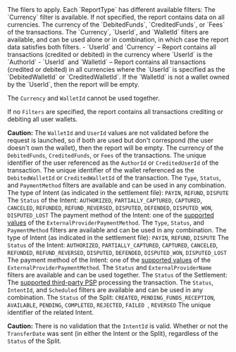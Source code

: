 <ParamField body="Filters" type="object">
The filers to apply. Each `ReportType` has different available filters:
<Tabs>
<Tab title="COLLECTED_FEES">
The `Currency` filter is available. If not specified, the report contains data on all currencies.
<Expandable title="properties" defaultOpen>
<ParamField body="Currency" type="string">
The currency of the `DebitedFunds`, `CreditedFunds`, or `Fees` of the transactions.
</ParamField>
</Expandable>
</Tab>
<Tab title="USER_WALLET_TRANSACTIONS">
The `Currency`, `UserId`, and `WalletId` filters are available, and can be used alone or in combination, in which case the report data satisfies both filters.
- `UserId` and `Currency` – Report contains all transactions (credited or debited) in the currency where `UserId` is the `AuthorId`
- `UserId` and `WalletId` – Report contains all transactions (credited or debited) in all currencies where the `UserId` is specified as the `DebitedWalletId` or `CreditedWalletId`. If the `WalletId` is not a wallet owned by the `UserId`, then the report will be empty.
 
The `Currency` and `WalletId` cannot be used together.

If no `Filters` are specified, the report contains all transactions crediting or debiting all user wallets.

**Caution:** The `WalletId` and `UserId` values are not validated before the request is launched, so if both are used but don't correspond (the user doesn't own the wallet), then the report will be empty.
<Expandable title="properties" defaultOpen>
<ParamField body="Currency" type="string">
The currency of the `DebitedFunds`, `CreditedFunds`, or `Fees` of the transactions.
</ParamField>
<ParamField body="UserId" type="string">
The unique identifier of the user referenced as the `AuthorId` or `CreditedUserId` of the transaction.
</ParamField>
<ParamField body="WalletId" type="string">
The unique identifier of the wallet referenced as the `DebitedWalletId` or `CreditedWalletId` of the transaction.
</ParamField>
</Expandable>
</Tab>
<Tab title="ECHO_INTENT">
The `Type`, `Status`, and `PaymentMethod` filters are available and can be used in any combination.
<Expandable title="properties" defaultOpen>
<ParamField body="Type" type="string">
The type of Intent (as indicated in the settlement file): `PAYIN`, `REFUND`, `DISPUTE`
</ParamField>
<ParamField body="Status" type="string">
The `Status` of the Intent: `AUTHORIZED`, `PARTIALLY_CAPTURED`, `CAPTURED`, `CANCELED`, `REFUNDED`, `REFUND_REVERSED`, `DISPUTED`, `DEFENDED`, `DISPUTED_WON`, `DISPUTED_LOST`
</ParamField>
<ParamField body="PaymentMethod" type="string">
The payment method of the Intent: one of the [supported values](/guides/echo/supported-payment-methods) of the `ExternalProviderPaymentMethod`.
</ParamField>
</Expandable>
</Tab>
<Tab title="ECHO_INTENT_ACTION">
The `Type`, `Status`, and `PaymentMethod` filters are available and can be used in any combination.
<Expandable title="properties" defaultOpen>
<ParamField body="Type" type="string">
The type of Intent (as indicated in the settlement file): `PAYIN`, `REFUND`, `DISPUTE`
</ParamField>
<ParamField body="Status" type="string">
The `Status` of the Intent: `AUTHORIZED`, `PARTIALLY_CAPTURED`, `CAPTURED`, `CANCELED`, `REFUNDED`, `REFUND_REVERSED`, `DISPUTED`, `DEFENDED`, `DISPUTED_WON`, `DISPUTED_LOST`
</ParamField>
<ParamField body="PaymentMethod" type="string">
The payment method of the Intent: one of the [supported values](/guides/echo/supported-payment-methods) of the `ExternalProviderPaymentMethod`.
</ParamField>
</Expandable>
</Tab>
<Tab title="ECHO_SETTLEMENT">
The `Status` and `ExternalProviderName` filters are available and can be used together.
<Expandable title="properties" defaultOpen>
<ParamField body="Status" type="string">
The `Status` of the Settlement:
</ParamField>
<ParamField body="ExternalProviderName" type="string">
The [supported third-party PSP](/guides/echo/supported-providers) processing the transaction.
</ParamField>
</Expandable>
</Tab>
<Tab title="ECHO_SPLIT">
The `Status`, `IntentId`, and `Scheduled` filters are available and can be used in any combination.
<Expandable title="properties" defaultOpen>
<ParamField body="Status" type="string">
The `Status` of the Split: `CREATED`, `PENDING_FUNDS_RECEPTION`, `AVAILABLE`, `PENDING`, `COMPLETED`, `REJECTED`, `FAILED `, `REVERSED`
</ParamField>
<ParamField body="IntentId" type="string">
The unique identifier of the related Intent. 

**Caution:** There is no validation that the `IntentId` is valid.
</ParamField>
<ParamField body="Scheduled" type="boolean">
Whether or not the `TransferDate` was sent (in either the Intent or the Split), regardless of the `Status` of the Split.
</ParamField>
</Expandable>
</Tab>
</Tabs>
</ParamField>